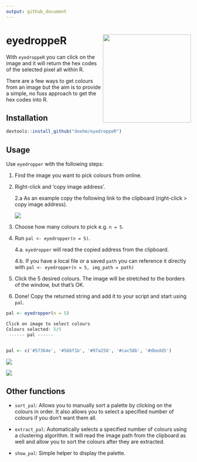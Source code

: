 ```yaml
---
output: github_document
---
```


# eyedroppeR <img src='dev/images/hex1.png' align="right" height="240" />

With `eyedroppeR` you can click on the image and it will return the hex codes of the selected pixel all within R.

There are a few ways to get colours from an image but the aim is to provide a simple, no fuss approach to get the hex codes into R.

## Installation

```r
devtools::install_github("doehm/eyedroppeR")
```

## Usage

Use `eyedropper` with the following steps:

1. Find the image you want to pick colours from online.
2. Right-click and 'copy image address'.

    2.a As an example copy the following link to the clipboard (right-click > copy image address).
    
    <img src='https://colorpalettes.net/wp-content/uploads/2015/05/cvetovaya-palitra-1781.png' />

3. Choose how many colours to pick e.g. `n = 5`.
4. Run `pal <- eyedropper(n = 5)`. 
    
    4.a. `eyedropper` will read the copied address from the clipboard.
    
    4.b. If you have a local file or a saved `path` you can reference it directly with 
    `pal <- eyedropper(n = 5, img_path = path)`
    
5. Click the 5 desired colours. The image will be stretched to the borders of the window, but that's OK.
6. Done! Copy the returned string and add it to your script and start using `pal`.

```r
pal <- eyedropper(n = 5)

Click on image to select colours
Colours selected: 5/5
 ------ pal ------
               

pal <- c('#57364e', '#566f1b', '#97a258', '#cac58b', '#dbedd5')
```


<img src='dev/images/cheese.png' align="center"/>

<img src='dev/images/eyedropper.gif' align="center" />


## Other functions

* `sort_pal`: Allows you to manually sort a palette by clicking on the colours in order. It also allows you to select a specified number of colours if you don't want them all.

* `extract_pal`: Automatically selects a specified number of colours using a clustering algorithm. It will read the image path from the clipboard as well and allow you to sort the colours after they are extracted.

* `show_pal`: Simple helper to display the palette.
